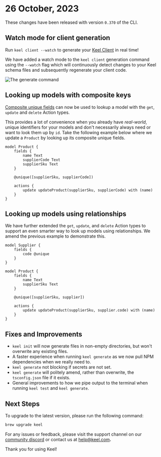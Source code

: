 # 26 October, 2023

These changes have been released with version `0.370` of the CLI.

## Watch mode for client generation

Run `keel client --watch` to generate your [Keel Client](/building-the-backend#generating-the-keel-client) in real time!

We have added a watch mode to the `keel client` generation command using the `--watch` flag which will continuously detect changes to your Keel schema files and subsequently regenerate your client code.

![The generate command](/release-notes/0-370-keel-client-watch.svg)

## Looking up models with composite keys

[Composite unique fields](/models#composite-unique-fields) can now be used to lookup a model with the `get`, `update` and `delete` Action types. 

This provides a lot of convenience when you already have *real-world*, unique identifiers for your models and don't necessarily always need or want to look them up by `id`. Take the following example below where we update a `Product` by looking up its composite unique fields.

```keel
model Product {
    fields {
        name Text
        supplierCode Text
        supplierSku Text
    }

    @unique([supplierSku, supplierCode])

    actions {
        update updateProduct(supplierSku, supplierCode) with (name)
    }
}
```

## Looking up models using relationships

We have further extended the `get`, `update`, and `delete` Action types to support an even smarter way to look up models using relationships.  We amend the previous example to demonstrate this.

```keel
model Supplier {
    fields {
        code @unique
    }
}

model Product {
    fields {
        name Text
        supplierSku Text
    }

    @unique([supplierSku, supplier])

    actions {
        update updateProduct(supplierSku, supplier.code) with (name)
    }
}
```

## Fixes and Improvements

 - `keel init` will now generate files in non-empty directories, but won't overwrite any existing files.
 - A faster experience when running `keel generate` as we now pull NPM dependencies when we really need to.
 - `keel generate` not blocking if secrets are not set.
 - `keel generate` will politely amend, rather than overwrite, the `tsconfig.json` file if it exists.
 - General improvements to how we pipe output to the terminal when running `keel test` and `keel generate`.


## Next Steps

To upgrade to the latest version, please run the following command:

```bash
brew upgrade keel
```

For any issues or feedback, please visit the support channel on our [community discord](https://keel.so/discord) or contact us at [help@keel.com](mailto:help@keel.com)**.**

Thank you for using Keel!
